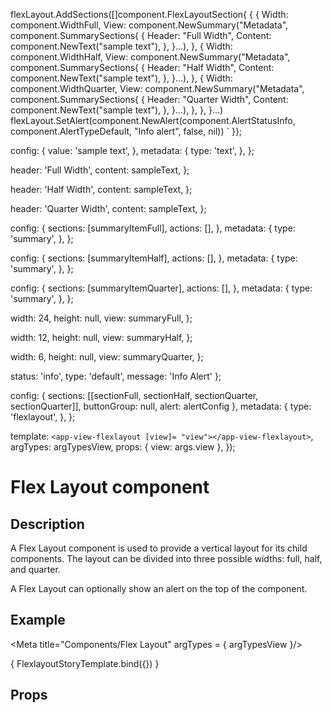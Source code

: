 
flexLayout.AddSections([]component.FlexLayoutSection{
  {
    {
      Width: component.WidthFull,
      View: component.NewSummary("Metadata", component.SummarySections{
        {
          Header:  "Full Width",
          Content: component.NewText("sample text"),
        },
      }...),
    },
    {
      Width: component.WidthHalf,
      View: component.NewSummary("Metadata", component.SummarySections{
        {
          Header:  "Half Width",
          Content: component.NewText("sample text"),
        },
      }...),
    },
    {
      Width: component.WidthQuarter,
      View: component.NewSummary("Metadata", component.SummarySections{
        {
          Header:  "Quarter Width",
          Content: component.NewText("sample text"),
        },
      }...),
    },
  },
}...)
flexLayout.SetAlert(component.NewAlert(component.AlertStatusInfo, component.AlertTypeDefault, "Info alert", false, nil))
`
}};

  config: {
    value: 'sample text',
  },
  metadata: {
    type: 'text',
  },
};

  header: 'Full Width',
  content: sampleText,
};

  header: 'Half Width',
  content: sampleText,
};

  header: 'Quarter Width',
  content: sampleText,
};

  config: {
    sections: [summaryItemFull],
    actions: [],
  },
  metadata: {
    type: 'summary',
  },
};

  config: {
    sections: [summaryItemHalf],
    actions: [],
  },
  metadata: {
    type: 'summary',
  },
};

  config: {
    sections: [summaryItemQuarter],
    actions: [],
  },
  metadata: {
    type: 'summary',
  },
};

  width: 24,
  height: null,
  view: summaryFull,
};

  width: 12,
  height: null,
  view: summaryHalf,
};

  width: 6,
  height: null,
  view: summaryQuarter,
};

  status: 'info',
  type: 'default',
  message: 'Info Alert'
};

  config: {
    sections: [[sectionFull, sectionHalf, sectionQuarter, sectionQuarter]],
    buttonGroup: null,
    alert: alertConfig
  },
  metadata: {
    type: 'flexlayout',
  },
};

  template: `<app-view-flexlayout [view]= "view"></app-view-flexlayout>`,
  argTypes: argTypesView,
  props: { view: args.view },
});

<h1>Flex Layout component</h1>
<h2>Description</h2>

<p>A Flex Layout component is used to provide a vertical layout for its child components.
The layout can be divided into three possible widths: full, half, and quarter.</p>

<p>A Flex Layout can optionally show an alert on the top of the component.</p>

<h2>Example</h2>

<Meta title="Components/Flex Layout" argTypes = { argTypesView }/>

<Canvas withToolbar>
  <Story name="Flex Layout component"
         parameters={{ docs: flexDocs }}
         args= {{ view: flexView }}>
    { FlexlayoutStoryTemplate.bind({}) }
  </Story>
</Canvas>

<h2>Props</h2>
<ArgsTable story = "Flex Layout component" />

